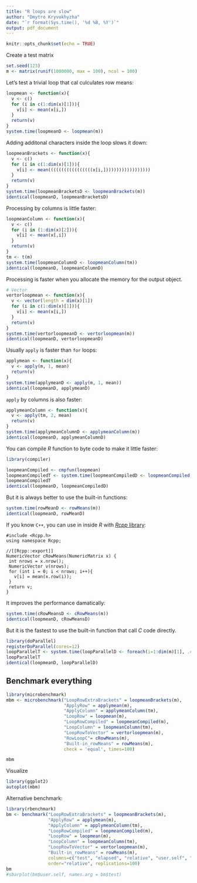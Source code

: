 ```yaml
---
title: "R loops are slow"
author: "Dmytro Kryvokhyzha"
date: "`r format(Sys.time(), '%d %B, %Y')`"
output: pdf_document
---
```


```r
knitr::opts_chunk$set(echo = TRUE)
```

Create a test matrix
```r
set.seed(123)
m <- matrix(runif(1000000, max = 100), ncol = 100)
```

Let's test a trivial loop that cal culculates row means:
```r
loopmean <- function(x){
  v <- c()
  for (i in c(1:dim(x)[1])){
    v[i] <- mean(x[i,])
  }
  return(v)
}
system.time(loopmeanD <- loopmean(m))
```

Adding additonal characters inside the loop slows it down:
```r
loopmeanBrackets <- function(x){
  v <- c()
  for (i in c(1:dim(x)[1])){
    v[i] <- mean(((((((((((((((((x[i,])))))))))))))))))
  }
  return(v)
}
system.time(loopmeanBracketsD <- loopmeanBrackets(m))
identical(loopmeanD, loopmeanBracketsD)
```

Processing by columns is little faster:
```r
loopmeanColumn <- function(x){
  v <- c()
  for (i in (1:dim(x)[2])){
    v[i] <- mean(x[,i])
  }
  return(v)
}
tm <- t(m)
system.time(loopmeanColumnD <- loopmeanColumn(tm))
identical(loopmeanD, loopmeanColumnD)
```

Processing is faster when you allocate the memory for the output object.
```r
# Vector
vertorloopmean <- function(x){
  v <- vector(length = dim(x)[1])
  for (i in c(1:dim(x)[1])){
    v[i] <- mean(x[i,])
  }
  return(v)
}
system.time(vertorloopmeanD <- vertorloopmean(m))
identical(loopmeanD, vertorloopmeanD)
```

Usually `apply` is faster than `for` loops:
```r
applymean <- function(x){
  v <- apply(m, 1, mean)
  return(v)
}
system.time(applymeanD <- apply(m, 1, mean))
identical(loopmeanD, applymeanD)
```

`apply` by columns is also faster:
```r
applymeanColumn <- function(x){
  v <- apply(tm, 2, mean)
  return(v)
}
system.time(applymeanColumnD <- applymeanColumn(m))
identical(loopmeanD, applymeanColumnD)
```

You can compile *R* function to byte code to make it little faster:
```r
library(compiler)

loopmeanCompiled <- cmpfun(loopmean)
loopmeanCompiledT <- system.time(loopmeanCompiledD <- loopmeanCompiled(m))
loopmeanCompiledT
identical(loopmeanD, loopmeanCompiledD)
```

But it is always better to use the built-in functions:
```r
system.time(rowMeanD <- rowMeans(m))
identical(loopmeanD, rowMeanD)
```

If you know `C++`, you can use in inside *R* with [*Rcpp* library](https://cran.r-project.org/web/packages/Rcpp/index.html):

```Rcpp
#include <Rcpp.h>
using namespace Rcpp;

//[[Rcpp::export]]
NumericVector cRowMeans(NumericMatrix x) {
 int nrows = x.nrow();   
 NumericVector v(nrows);
 for (int i = 0; i < nrows; i++){
   v[i] = mean(x.row(i));
 }
 return v;
}
```

It improves the performance damatically:
```r
system.time(cRowMeansD <- cRowMeans(m))
identical(loopmeanD, cRowMeansD)
```


But it is the fastest to use the built-in function that call *C* code directly.
```r
library(doParallel)
registerDoParallel(cores=12)
loopParallelT <- system.time(loopParallelD <- foreach(i=1:dim(m)[1], .combine=c) %dopar% mean(m[i,]))
loopParallelT
identical(loopmeanD, loopParallelD)
```


## Benchmark everything
```r
library(microbenchmark)
mbm <- microbenchmark("LoopRowExtraBrackets" = loopmeanBrackets(m),
                      "ApplyRow" = applymean(m),
                      "ApplyColumn" = applymeanColumn(tm),
                      "LoopRow" = loopmean(m),
                      "LoopRowCompiled" = loopmeanCompiled(m),
                      "LoopColumn" = loopmeanColumn(tm),
                      "LoopRowToVector" = vertorloopmean(m),
                      "RowLoopC"= cRowMeans(m),
                      "Built-in_rowMeans" = rowMeans(m),
                      check = 'equal', times=100)

mbm
```

Visualize
```r
library(ggplot2)
autoplot(mbm)
```

Alternative benchmark:
```r
library(rbenchmark)
bm <- benchmark("LoopRowExtraBrackets" = loopmeanBrackets(m),
                "ApplyRow" = applymean(m),
                "ApplyColumn" = applymeanColumn(tm),
                "LoopRowCompiled" = loopmeanCompiled(m),
                "LoopRow" = loopmean(m),
                "LoopColumn" = loopmeanColumn(tm),
                "LoopRowToVector" = vertorloopmean(m),
                "Built-in_rowMeans" = rowMeans(m),
                columns=c("test", "elapsed", "relative", "user.self", "sys.self"),
                order="relative", replications=100)
bm
#sbarplot(bm$user.self, names.arg = bm$test)
```
